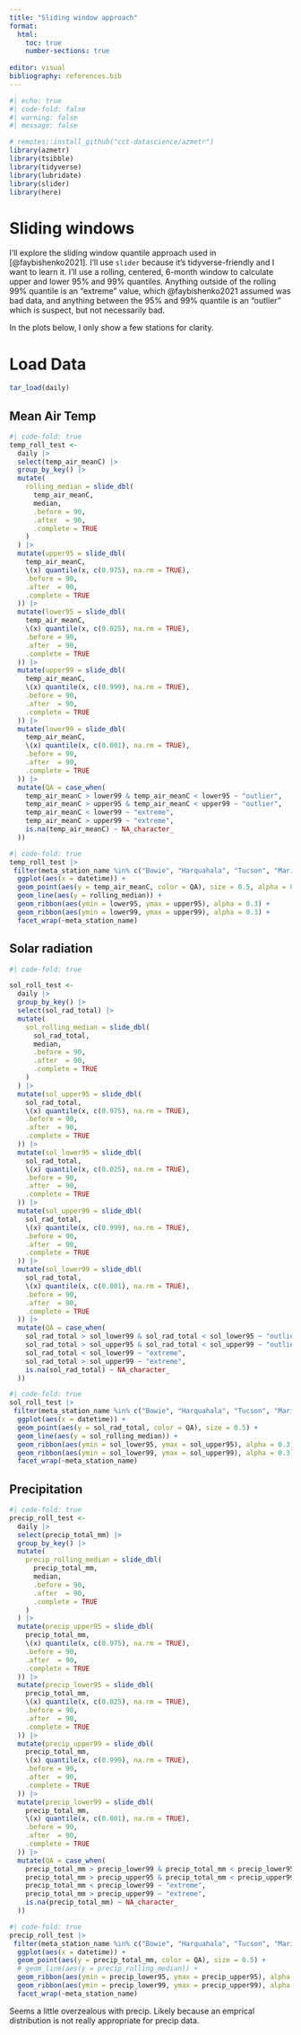```yaml
---
title: "Sliding window approach"
format: 
  html:
    toc: true
    number-sections: true
    
editor: visual
bibliography: references.bib
---
```


```r
#| echo: true
#| code-fold: false
#| warning: false
#| message: false

# remotes::install_github("cct-datascience/azmetr")
library(azmetr)
library(tsibble)
library(tidyverse)
library(lubridate)
library(slider)
library(here)
```

# Sliding windows

I'll explore the sliding window quantile approach used in [@faybishenko2021].
I'll use `slider` because it's tidyverse-friendly and I want to learn it.
I'll use a rolling, centered, 6-month window to calculate upper and lower 95% and 99% quantiles.
Anything outside of the rolling 99% quantile is an "extreme" value, which @faybishenko2021 assumed was bad data, and anything between the 95% and 99% quantile is an "outlier" which is suspect, but not necessarily bad.

In the plots below, I only show a few stations for clarity.

# Load Data

```r
tar_load(daily)
```


## Mean Air Temp

```r
#| code-fold: true
temp_roll_test <-
  daily |> 
  select(temp_air_meanC) |> 
  group_by_key() |> 
  mutate(
    rolling_median = slide_dbl(
      temp_air_meanC,
      median,
      .before = 90,
      .after  = 90,
      .complete = TRUE
    )
  ) |>
  mutate(upper95 = slide_dbl(
    temp_air_meanC,
    \(x) quantile(x, c(0.975), na.rm = TRUE),
    .before = 90,
    .after  = 90,
    .complete = TRUE
  )) |>
  mutate(lower95 = slide_dbl(
    temp_air_meanC,
    \(x) quantile(x, c(0.025), na.rm = TRUE),
    .before = 90,
    .after  = 90,
    .complete = TRUE
  )) |> 
  mutate(upper99 = slide_dbl(
    temp_air_meanC,
    \(x) quantile(x, c(0.999), na.rm = TRUE),
    .before = 90,
    .after  = 90,
    .complete = TRUE
  )) |> 
  mutate(lower99 = slide_dbl(
    temp_air_meanC,
    \(x) quantile(x, c(0.001), na.rm = TRUE),
    .before = 90,
    .after  = 90,
    .complete = TRUE
  )) |> 
  mutate(QA = case_when(
    temp_air_meanC > lower99 & temp_air_meanC < lower95 ~ "outlier",
    temp_air_meanC > upper95 & temp_air_meanC < upper99 ~ "outlier",
    temp_air_meanC < lower99 ~ "extreme",
    temp_air_meanC > upper99 ~ "extreme",
    is.na(temp_air_meanC) ~ NA_character_
  )) 
```

```r
#| code-fold: true
temp_roll_test |> 
 filter(meta_station_name %in% c("Bowie", "Harquahala", "Tucson", "Maricopa")) |>
  ggplot(aes(x = datetime)) +
  geom_point(aes(y = temp_air_meanC, color = QA), size = 0.5, alpha = 0.5) +
  geom_line(aes(y = rolling_median)) +
  geom_ribbon(aes(ymin = lower95, ymax = upper95), alpha = 0.3) +
  geom_ribbon(aes(ymin = lower99, ymax = upper99), alpha = 0.3) +
  facet_wrap(~meta_station_name)
```

## Solar radiation

```r
#| code-fold: true

sol_roll_test <-
  daily |> 
  group_by_key() |>
  select(sol_rad_total) |>
  mutate(
    sol_rolling_median = slide_dbl(
      sol_rad_total,
      median,
      .before = 90,
      .after  = 90,
      .complete = TRUE
    )
  ) |>
  mutate(sol_upper95 = slide_dbl(
    sol_rad_total,
    \(x) quantile(x, c(0.975), na.rm = TRUE),
    .before = 90,
    .after  = 90,
    .complete = TRUE
  )) |>
  mutate(sol_lower95 = slide_dbl(
    sol_rad_total,
    \(x) quantile(x, c(0.025), na.rm = TRUE),
    .before = 90,
    .after  = 90,
    .complete = TRUE
  )) |> 
  mutate(sol_upper99 = slide_dbl(
    sol_rad_total,
    \(x) quantile(x, c(0.999), na.rm = TRUE),
    .before = 90,
    .after  = 90,
    .complete = TRUE
  )) |> 
  mutate(sol_lower99 = slide_dbl(
    sol_rad_total,
    \(x) quantile(x, c(0.001), na.rm = TRUE),
    .before = 90,
    .after  = 90,
    .complete = TRUE
  )) |> 
  mutate(QA = case_when(
    sol_rad_total > sol_lower99 & sol_rad_total < sol_lower95 ~ "outlier",
    sol_rad_total > sol_upper95 & sol_rad_total < sol_upper99 ~ "outlier",
    sol_rad_total < sol_lower99 ~ "extreme",
    sol_rad_total > sol_upper99 ~ "extreme",
    is.na(sol_rad_total) ~ NA_character_
  )) 

```

```r
#| code-fold: true
sol_roll_test |> 
 filter(meta_station_name %in% c("Bowie", "Harquahala", "Tucson", "Maricopa")) |>
  ggplot(aes(x = datetime)) +
  geom_point(aes(y = sol_rad_total, color = QA), size = 0.5) +
  geom_line(aes(y = sol_rolling_median)) +
  geom_ribbon(aes(ymin = sol_lower95, ymax = sol_upper95), alpha = 0.3) +
  geom_ribbon(aes(ymin = sol_lower99, ymax = sol_upper99), alpha = 0.3) +
  facet_wrap(~meta_station_name)
```

## Precipitation

```r
#| code-fold: true
precip_roll_test <-
  daily |> 
  select(precip_total_mm) |> 
  group_by_key() |> 
  mutate(
    precip_rolling_median = slide_dbl(
      precip_total_mm,
      median,
      .before = 90,
      .after  = 90,
      .complete = TRUE
    )
  ) |>
  mutate(precip_upper95 = slide_dbl(
    precip_total_mm,
    \(x) quantile(x, c(0.975), na.rm = TRUE),
    .before = 90,
    .after  = 90,
    .complete = TRUE
  )) |>
  mutate(precip_lower95 = slide_dbl(
    precip_total_mm,
    \(x) quantile(x, c(0.025), na.rm = TRUE),
    .before = 90,
    .after  = 90,
    .complete = TRUE
  )) |> 
  mutate(precip_upper99 = slide_dbl(
    precip_total_mm,
    \(x) quantile(x, c(0.999), na.rm = TRUE),
    .before = 90,
    .after  = 90,
    .complete = TRUE
  )) |> 
  mutate(precip_lower99 = slide_dbl(
    precip_total_mm,
    \(x) quantile(x, c(0.001), na.rm = TRUE),
    .before = 90,
    .after  = 90,
    .complete = TRUE
  )) |> 
  mutate(QA = case_when(
    precip_total_mm > precip_lower99 & precip_total_mm < precip_lower95 ~ "outlier",
    precip_total_mm > precip_upper95 & precip_total_mm < precip_upper99 ~ "outlier",
    precip_total_mm < precip_lower99 ~ "extreme",
    precip_total_mm > precip_upper99 ~ "extreme",
    is.na(precip_total_mm) ~ NA_character_
  )) 
```

```r
#| code-fold: true
precip_roll_test |> 
 filter(meta_station_name %in% c("Bowie", "Harquahala", "Tucson", "Maricopa")) |>
  ggplot(aes(x = datetime)) +
  geom_point(aes(y = precip_total_mm, color = QA), size = 0.5) +
  # geom_line(aes(y = precip_rolling_median)) +
  geom_ribbon(aes(ymin = precip_lower95, ymax = precip_upper95), alpha = 0.3) +
  geom_ribbon(aes(ymin = precip_lower99, ymax = precip_upper99), alpha = 0.3) +
  facet_wrap(~meta_station_name)
```

Seems a little overzealous with precip.
Likely because an emprical distribution is not really appropriate for precip data.
